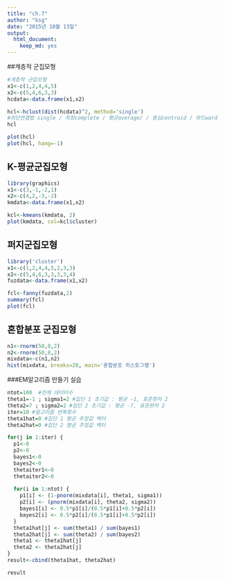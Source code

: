 ```yaml
---
title: "ch.7"
author: "ksg"
date: "2015년 10월 13일"
output: 
  html_document: 
    keep_md: yes
---
```



##계층적 군집모형
```r
#계층적 군집모형
x1<-c(1,2,4,4,5)
x2<-c(5,4,6,3,3)
hcdata<-data.frame(x1,x2)
```

```r
hcl<-hclust(dist(hcdata)^2, method='single')  
#최단연결법 single / 최장complete / 평균average/ / 중심centroid / 와드ward
hcl
```

```r
plot(hcl)
plot(hcl, hang=-1)
```

## K-평균군집모형
```r
library(graphics)
x1<-c(3,-1,-2,1)
x2<-c(4,2,-3,-2)
kmdata<-data.frame(x1,x2)
```

```r
kcl<-kmeans(kmdata, 2)
plot(kmdata, col=kcl$cluster)
```



## 퍼지군집모형
```r
library('cluster')
x1<-c(1,2,4,4,5,2,3,3)
x2<-c(5,4,6,3,3,3,3,4)
fuzdata<-data.frame(x1,x2)
```

```r
fcl<-fanny(fuzdata,2)
summary(fcl)
plot(fcl)
```

## 혼합분포 군집모형
```r
n1<-rnorm(50,0,2)
n2<-rnorm(50,8,2)
mixdata<-c(n1,n2)
hist(mixdata, breaks=20, main='혼합분포 히스토그램')
```

###EM알고리즘 만들기 실습
```r
ntot=100  #전체 데이터수
theta1=-1 ; sigma1=2 #집단 1 초기값 : 평균 -1, 표준편차 2  
theta2=7 ; sigma2=2 #집단 2 초기값 : 평균 -7, 표준편차 2
iter=10 #알고리즘 반복횟수
theta1hat=0 #집단 1 평균 추정값 벡터
theta2hat=0 #집단 2 평균 추정값 벡터
```

```r
for(j in 1:iter) {
  p1<-0
  p2<-0
  bayes1<-0
  bayes2<-0
  thetaiter1<-0
  thetaiter2<-0
  
  for(i in 1:ntot) {
    p1[i] <- (1-pnorm(mixdata[i], theta1, sigma1))
    p2[i] <- (pnorm(mixdata[i], theta2, sigma2))
    bayes1[i] <- 0.5*p1[i]/(0.5*p1[i]+0.5*p2[i])
    bayes2[i] <- 0.5*p2[i]/(0.5*p1[i]+0.5*p2[i])
  }
  theta1hat[j] <- sum(theta1) / sum(bayes1)
  theta2hat[j] <- sum(theta2) / sum(bayes2)
  theta1 <- theta1hat[j]
  theta2 <- theta2hat[j]
}
result<-cbind(theta1hat, theta2hat)
```
```r
result
```